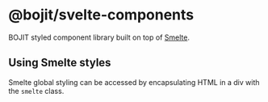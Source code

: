 
<Meta title="BOJIT/Introduction" />

# @bojit/svelte-components

BOJIT styled component library built on top of [Smelte](https://smeltejs.com).

## Using Smelte styles
Smelte global styling can be accessed by encapsulating HTML in a div with the `smelte` class.
